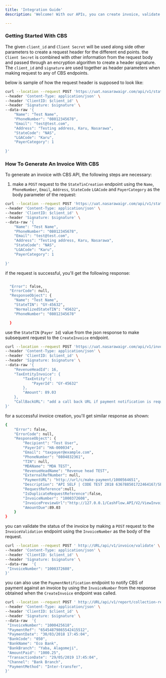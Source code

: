 ```yaml
---
title: 'Integration Guide'
description: 'Welcome! With our APIs, you can create invoice, validate invoice, generate payment collection report for state own services.'

---
```



### Getting Started With CBS 

The given `client_id` and `Client Secret` will be used along side other parameters to create a request header for the different end points. 
the `Client Secret` is combined with other information from the request body and passed through an encryption algorithm to create a header signature.
The `client_id` and `signature` are used together as header parameters when making request to any of CBS endpoints.

below is sample of how the request header is supposed to look like:


```bash Example Request
curl --location --request POST 'https://uat.nasarawaigr.com/api/v1/statetin/create' \
--header 'Content-Type: application/json' \
--header 'ClientID: $client_id' \
--header 'Signature: $signature' \
--data-raw '{
    "Name": "Test Name",
    "PhoneNumber": "08012345678",
    "Email": "test@test.com",
    "Address": "Testing address, Karu, Nasarawa",
    "StateCode": "NAS", 
    "LGACode": "Karu",
    "PayerCategory": 1
   
}'
```


### How To Generate An Invoice With CBS 

To generate an invoice with CBS API, the following steps are necessary:

1. make a `POST` request to the `StateTinCreation` endpoint using the `Name`, `PhoneNumber`, `Email`, `Address`, `StateCode` 
`LGACode` and `PayerCategory` as the body parameter of the request:

```bash Example Request 
curl --location --request POST 'https://uat.nasarawaigr.com/api/v1/statetin/create' \
--header 'Content-Type: application/json' \
--header 'ClientID: $client_id' \
--header 'Signature: $signature' \
--data-raw '{
    "Name": "Test Name",
    "PhoneNumber": "08012345678",
    "Email": "test@test.com",
    "Address": "Testing address, Karu, Nasarawa",
    "StateCode": "NAS", 
    "LGACode": "Karu",
    "PayerCategory": 1
   
}'
```

if the request is successful, you'll get the following response:

```bash Example Response

  "Error": false, 
  "ErrorCode": null, 
  "ResponseObject": {
    "Name": "Test Name", 
    "StateTIN": "GY-45632",
    "NormalizedStateTIN": "45632", 
    "PhoneNumber": "08012345678"

  }

```

use the `StateTIN` (`Payer Id`) value  from the json response to make subsequent request to the `CreateInvoice` endpoint.


```bash 
curl --location --request POST 'https://uat.nasarawaigr.com/api/v1/invoice/create' \
--header 'Content-Type: application/json' \
--header 'ClientID: $client_id' \
--header 'Signature: $signature' \
--data-raw '{
    "RevenueHeadId": 16, 
    "TaxEntityInvoice": {
        "TaxEntity":{
            "PayerId": "GY-45632"
        }, 
        "Amount": 89.03
    }, 
    "CallBackURL": "add a call back URL if payment notification is required" 
}'

```

for a successful invoice creation, you'll get  similar response as shown:

```bash Example Response 
{
    "Error": false,
    "ErrorCode": null, 
    "ResponseObject": {
        "Recipient": "Test User", 
        "PayerId": "HA-000034", 
        "Email": "taxpayer@example.com",
        "PhoneNumber": "0804832361",
        "TIN": null, 
        "MDAName": "MDA TEST", 
        "RevenueHeadName": "Revenue head TEST",
        "ExternalRefNumber": null, 
        "PaymentURL": "http://url/c/make-payment/1000564651", 
        "Description": "API SELF | CODE TEST 2018 636788501722464167/SELF", 
        "RequestReference":null, 
        "IsDuplicateRequestReference":false, 
        "InvoiceNumber": "1000372608",
        "InvoicePreviewUrl":"http://127.0.0.1/CashFlow.API/V2/ViewInvoice/1000372608/Html", 
        "AmountDue":89.03
    }
}

```
you can validate the status of the invoice by making a `POST` request to the `InvoiceValidation` endpoint using the `InvoiceNumber` as the 
body of the request. 


```bash Example Request
curl --location --request POST ' http://URL/api/v1/invoice/validate' \
--header 'Content-Type: application/json' \
--header 'ClientID: $client_id' \
--header 'Signature: $signature' \
--data-raw  '{
 "InvoiceNumber": "1000372608", 
}'


```

you can also use the `PaymentNotification` endpoint to notify CBS of payment against an invoice by using the 
`InvoiceNumber` from the response obtained when the `CreateInvoice` endpoint was called.

```bash Example Request
curl --location --request POST ' http://URL/api/v1/report/collection-report' \
--header 'Content-Type: application/json' \
--header 'ClientID: $client_id' \
--header 'Signature: $signature' \
--data-raw  '{
 "InvoiceNumber": "1000425618", 
 "PaymentRef": "65454879865542415512", 
 "PaymentDate": "30/03/2018 17:45:04",
 "BankCode": "050", 
 "BankName": "Eco Bank", 
 "BankBranch": "Yaba, Alagomeji", 
 "AmountPaid": "1000.25",
 "TransactionDate": "29/05/2019 17:45:04", 
 "Channel": "Bank Branch", 
 "PaymentMethod": "Inter-transfer",
}'



```









